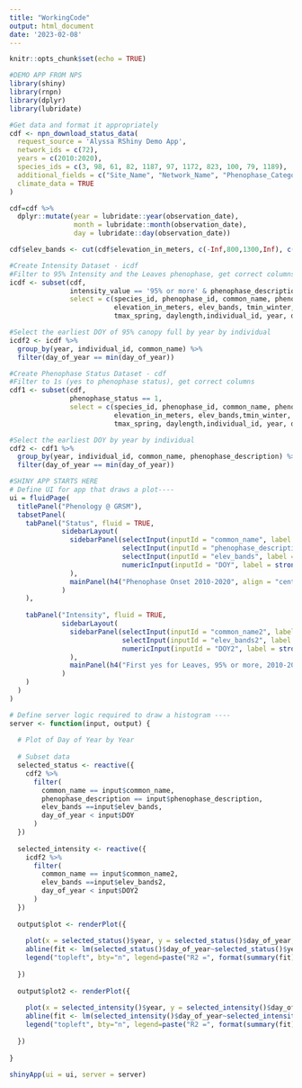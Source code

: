 ```yaml
---
title: "WorkingCode"
output: html_document
date: '2023-02-08'
---
```


```r
knitr::opts_chunk$set(echo = TRUE)
```

```r
#DEMO APP FROM NPS
library(shiny)
library(rnpn)
library(dplyr)
library(lubridate)

#Get data and format it appropriately
cdf <- npn_download_status_data(
  request_source = 'Alyssa RShiny Demo App', 
  network_ids = c(72),
  years = c(2010:2020), 
  species_ids = c(3, 98, 61, 82, 1187, 97, 1172, 823, 100, 79, 1189), 
  additional_fields = c("Site_Name", "Network_Name", "Phenophase_Category"),
  climate_data = TRUE
)

cdf=cdf %>%
  dplyr::mutate(year = lubridate::year(observation_date), 
                month = lubridate::month(observation_date), 
                day = lubridate::day(observation_date))

cdf$elev_bands <- cut(cdf$elevation_in_meters, c(-Inf,800,1300,Inf), c("<800m", "800-1300m", ">1300m"))
```

```r
#Create Intensity Dataset - icdf
#Filter to 95% Intensity and the Leaves phenophase, get correct columns
icdf <- subset(cdf, 
               intensity_value == '95% or more' & phenophase_description == 'Leaves',
               select = c(species_id, phenophase_id, common_name, phenophase_description, intensity_value, site_name,
                          elevation_in_meters, elev_bands, tmin_winter, tmin_spring, tmax_winter, 
                          tmax_spring, daylength,individual_id, year, day_of_year))

#Select the earliest DOY of 95% canopy full by year by individual
icdf2 <- icdf %>%
  group_by(year, individual_id, common_name) %>%
  filter(day_of_year == min(day_of_year))
```

```r
#Create Phenophase Status Dataset - cdf
#Filter to 1s (yes to phenophase status), get correct columns
cdf1 <- subset(cdf, 
               phenophase_status == 1,
               select = c(species_id, phenophase_id, common_name, phenophase_description, site_name,
                          elevation_in_meters, elev_bands,tmin_winter, tmin_spring, tmax_winter, 
                          tmax_spring, daylength,individual_id, year, day_of_year))

#Select the earliest DOY by year by individual
cdf2 <- cdf1 %>%
  group_by(year, individual_id, common_name, phenophase_description) %>%
  filter(day_of_year == min(day_of_year))
```

```r
#SHINY APP STARTS HERE
# Define UI for app that draws a plot----
ui = fluidPage(
  titlePanel("Phenology @ GRSM"),
  tabsetPanel(
    tabPanel("Status", fluid = TRUE,
             sidebarLayout(
               sidebarPanel(selectInput(inputId = "common_name", label = strong("Select Species"), choices=unique(cdf2$common_name), selected="red maple"),
                            selectInput(inputId = "phenophase_description", label = strong("Select Phenophase"), choices=unique(cdf2$phenophase_description), selected="Colored leaves"),
                            selectInput(inputId = "elev_bands", label = strong("Select Elevation Range"), choices=unique(cdf2$elev_bands), selected="<800m"),
                            numericInput(inputId = "DOY", label = strong("Drop Onsets After Day:"), 350, min = 1, max = 365)
               ),
               mainPanel(h4("Phenophase Onset 2010-2020", align = "center"), plotOutput(outputId = "plot"))
             )
    ),
    
    tabPanel("Intensity", fluid = TRUE,
             sidebarLayout(
               sidebarPanel(selectInput(inputId = "common_name2", label = strong("Select Species"), choices=unique(icdf2$common_name), selected="yellow birch"),
                            selectInput(inputId = "elev_bands2", label = strong("Select Elevation Range"), choices=unique(icdf2$elev_bands), selected="<800m"),
                            numericInput(inputId = "DOY2", label = strong("Drop Onsets After Day:"), 350, min = 1, max = 365)
               ),
               mainPanel(h4("First yes for Leaves, 95% or more, 2010-2020", align = "center"),plotOutput(outputId = "plot2"))
             )
    )
  )
)

# Define server logic required to draw a histogram ----
server <- function(input, output) {
  
  # Plot of Day of Year by Year
  
  # Subset data
  selected_status <- reactive({
    cdf2 %>%
      filter(
        common_name == input$common_name,
        phenophase_description == input$phenophase_description,
        elev_bands ==input$elev_bands,
        day_of_year < input$DOY
      )
  })
  
  selected_intensity <- reactive({
    icdf2 %>%
      filter(
        common_name == input$common_name2,
        elev_bands ==input$elev_bands2,
        day_of_year < input$DOY2
      )
  })
  
  output$plot <- renderPlot({
    
    plot(x = selected_status()$year, y = selected_status()$day_of_year, xlab = "Year", ylab = "Day of Year")
    abline(fit <- lm(selected_status()$day_of_year~selected_status()$year), col='red')
    legend("topleft", bty="n", legend=paste("R2 =", format(summary(fit)$adj.r.squared, digits=4)))
    
  })
  
  output$plot2 <- renderPlot({
    
    plot(x = selected_intensity()$year, y = selected_intensity()$day_of_year, xlab = "Year", ylab = "Day of Year")
    abline(fit <- lm(selected_intensity()$day_of_year~selected_intensity()$year), col='red')
    legend("topleft", bty="n", legend=paste("R2 =", format(summary(fit)$adj.r.squared, digits=4)))
    
  })
  
}

shinyApp(ui = ui, server = server)


```


